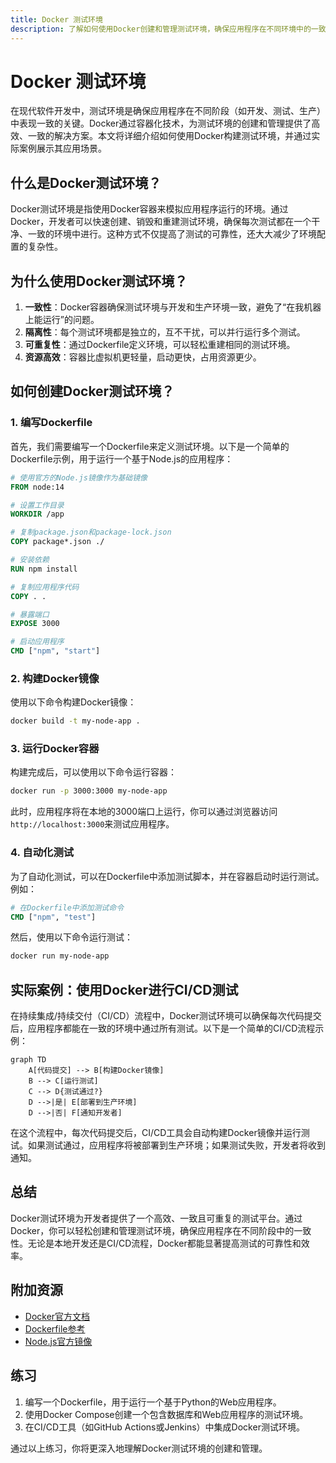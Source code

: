 ```yaml
---
title: Docker 测试环境
description: 了解如何使用Docker创建和管理测试环境，确保应用程序在不同环境中的一致性。
---
```


# Docker 测试环境

在现代软件开发中，测试环境是确保应用程序在不同阶段（如开发、测试、生产）中表现一致的关键。Docker通过容器化技术，为测试环境的创建和管理提供了高效、一致的解决方案。本文将详细介绍如何使用Docker构建测试环境，并通过实际案例展示其应用场景。

## 什么是Docker测试环境？

Docker测试环境是指使用Docker容器来模拟应用程序运行的环境。通过Docker，开发者可以快速创建、销毁和重建测试环境，确保每次测试都在一个干净、一致的环境中进行。这种方式不仅提高了测试的可靠性，还大大减少了环境配置的复杂性。

## 为什么使用Docker测试环境？

1. **一致性**：Docker容器确保测试环境与开发和生产环境一致，避免了“在我机器上能运行”的问题。
2. **隔离性**：每个测试环境都是独立的，互不干扰，可以并行运行多个测试。
3. **可重复性**：通过Dockerfile定义环境，可以轻松重建相同的测试环境。
4. **资源高效**：容器比虚拟机更轻量，启动更快，占用资源更少。

## 如何创建Docker测试环境？

### 1. 编写Dockerfile

首先，我们需要编写一个Dockerfile来定义测试环境。以下是一个简单的Dockerfile示例，用于运行一个基于Node.js的应用程序：

```dockerfile
# 使用官方的Node.js镜像作为基础镜像
FROM node:14

# 设置工作目录
WORKDIR /app

# 复制package.json和package-lock.json
COPY package*.json ./

# 安装依赖
RUN npm install

# 复制应用程序代码
COPY . .

# 暴露端口
EXPOSE 3000

# 启动应用程序
CMD ["npm", "start"]
```

### 2. 构建Docker镜像

使用以下命令构建Docker镜像：

```bash
docker build -t my-node-app .
```

### 3. 运行Docker容器

构建完成后，可以使用以下命令运行容器：

```bash
docker run -p 3000:3000 my-node-app
```

此时，应用程序将在本地的3000端口上运行，你可以通过浏览器访问`http://localhost:3000`来测试应用程序。

### 4. 自动化测试

为了自动化测试，可以在Dockerfile中添加测试脚本，并在容器启动时运行测试。例如：

```dockerfile
# 在Dockerfile中添加测试命令
CMD ["npm", "test"]
```

然后，使用以下命令运行测试：

```bash
docker run my-node-app
```

## 实际案例：使用Docker进行CI/CD测试

在持续集成/持续交付（CI/CD）流程中，Docker测试环境可以确保每次代码提交后，应用程序都能在一致的环境中通过所有测试。以下是一个简单的CI/CD流程示例：

```mermaid
graph TD
    A[代码提交] --> B[构建Docker镜像]
    B --> C[运行测试]
    C --> D{测试通过?}
    D -->|是| E[部署到生产环境]
    D -->|否| F[通知开发者]
```

在这个流程中，每次代码提交后，CI/CD工具会自动构建Docker镜像并运行测试。如果测试通过，应用程序将被部署到生产环境；如果测试失败，开发者将收到通知。

## 总结

Docker测试环境为开发者提供了一个高效、一致且可重复的测试平台。通过Docker，你可以轻松创建和管理测试环境，确保应用程序在不同阶段中的一致性。无论是本地开发还是CI/CD流程，Docker都能显著提高测试的可靠性和效率。

## 附加资源

- [Docker官方文档](https://docs.docker.com/)
- [Dockerfile参考](https://docs.docker.com/engine/reference/builder/)
- [Node.js官方镜像](https://hub.docker.com/_/node)

## 练习

1. 编写一个Dockerfile，用于运行一个基于Python的Web应用程序。
2. 使用Docker Compose创建一个包含数据库和Web应用程序的测试环境。
3. 在CI/CD工具（如GitHub Actions或Jenkins）中集成Docker测试环境。

通过以上练习，你将更深入地理解Docker测试环境的创建和管理。